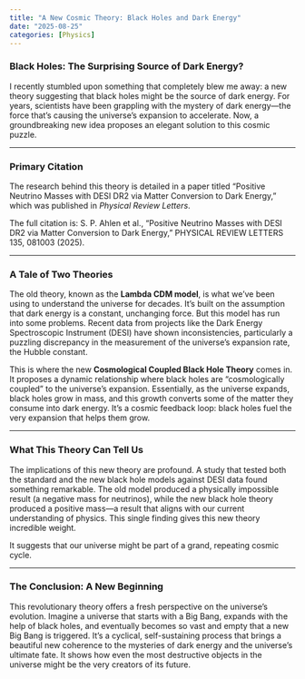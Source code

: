 ```yaml
---
title: "A New Cosmic Theory: Black Holes and Dark Energy"
date: "2025-08-25"
categories: [Physics]
---
```


### Black Holes: The Surprising Source of Dark Energy?

I recently stumbled upon something that completely blew me away: a new theory suggesting that black holes might be the source of dark energy. For years, scientists have been grappling with the mystery of dark energy—the force that's causing the universe's expansion to accelerate. Now, a groundbreaking new idea proposes an elegant solution to this cosmic puzzle.

------------------------------------------------------------------------

### Primary Citation

The research behind this theory is detailed in a paper titled "Positive Neutrino Masses with DESI DR2 via Matter Conversion to Dark Energy," which was published in *Physical Review Letters*.

The full citation is:
S. P. Ahlen et al., "Positive Neutrino Masses with DESI DR2 via Matter Conversion to Dark Energy," PHYSICAL REVIEW LETTERS 135, 081003 (2025).

------------------------------------------------------------------------

### A Tale of Two Theories

The old theory, known as the **Lambda CDM model**, is what we've been using to understand the universe for decades. It's built on the assumption that dark energy is a constant, unchanging force. But this model has run into some problems. Recent data from projects like the Dark Energy Spectroscopic Instrument (DESI) have shown inconsistencies, particularly a puzzling discrepancy in the measurement of the universe's expansion rate, the Hubble constant.

This is where the new **Cosmological Coupled Black Hole Theory** comes in. It proposes a dynamic relationship where black holes are "cosmologically coupled" to the universe's expansion. Essentially, as the universe expands, black holes grow in mass, and this growth converts some of the matter they consume into dark energy. It's a cosmic feedback loop: black holes fuel the very expansion that helps them grow.

------------------------------------------------------------------------

### What This Theory Can Tell Us

The implications of this new theory are profound. A study that tested both the standard and the new black hole models against DESI data found something remarkable. The old model produced a physically impossible result (a negative mass for neutrinos), while the new black hole theory produced a positive mass—a result that aligns with our current understanding of physics. This single finding gives this new theory incredible weight.

It suggests that our universe might be part of a grand, repeating cosmic cycle.

------------------------------------------------------------------------

### The Conclusion: A New Beginning

This revolutionary theory offers a fresh perspective on the universe's evolution. Imagine a universe that starts with a Big Bang, expands with the help of black holes, and eventually becomes so vast and empty that a new Big Bang is triggered. It's a cyclical, self-sustaining process that brings a beautiful new coherence to the mysteries of dark energy and the universe's ultimate fate. It shows how even the most destructive objects in the universe might be the very creators of its future.

